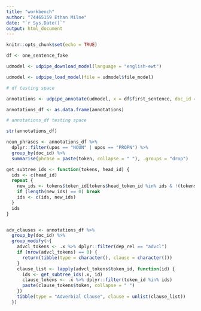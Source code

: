 ```yaml
---
title: "workbench"
author: "74465159 Ethan Milne"
date: "`r Sys.Date()`"
output: html_document
---
```


```r
knitr::opts_chunk$set(echo = TRUE)
```


```r
df <- one_sentence_fake

udmodel <- udpipe_download_model(language = "english-ewt")

udmodel <- udpipe_load_model(file = udmodel$file_model)
```

```r
# df testing space

```



```r
annotations <- udpipe_annotate(udmodel, x = df$first_sentence, doc_id = df$entry)

annotations_df <- as.data.frame(annotations)
```

```r
# annotations_df testing space

str(annotations_df)
```



```r
noun_phrases <- annotations_df %>%
  dplyr::filter(upos == "NOUN" | upos == "PROPN") %>%
  group_by(doc_id) %>%
  summarise(phrase = paste(token, collapse = " "), .groups = "drop")

```

```r
get_subtree_ids <- function(tokens, head_id) {
  ids <- c(head_id)
  repeat {
    new_ids <- tokens$token_id[tokens$head_token_id %in% ids & !(tokens$token_id %in% ids)]
    if (length(new_ids) == 0) break
    ids <- c(ids, new_ids)
  }
  ids
}


adv_clauses <- annotations_df %>%
  group_by(doc_id) %>%
  group_modify(~{
    advcl_tokens <- .x %>% dplyr::filter(dep_rel == "advcl")
    if (nrow(advcl_tokens) == 0) {
      return(tibble(type = character(), clause = character()))
    }
    clause_list <- lapply(advcl_tokens$token_id, function(id) {
      ids <- get_subtree_ids(.x, id)
      clause_tokens <- .x %>% dplyr::filter(token_id %in% ids)
      paste(clause_tokens$token, collapse = " ")
    })
    tibble(type = "Adverbial Clause", clause = unlist(clause_list))
  })
```
